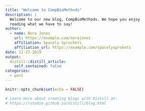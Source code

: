 ```yaml
---
title: "Welcome to CompBioMethods"
description: |
  Welcome to our new blog, CompBioMethods. We hope you enjoy 
  reading what we have to say!
author:
  - name: Nora Jones 
    url: https://example.com/norajones
    affiliation: Spacely Sprockets
    affiliation_url: https://example.com/spacelysprokets
date: 11-27-2019
output:
  distill::distill_article:
    self_contained: false
categories:
  - post
---
```


```r
knitr::opts_chunk$set(echo = FALSE)

# Learn more about creating blogs with Distill at:
# https://rstudio.github.io/distill/blog.html

```



